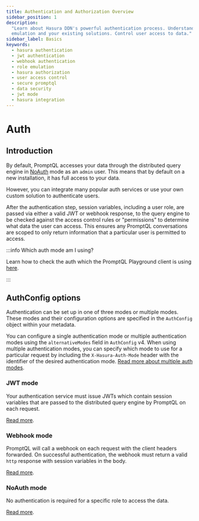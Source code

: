 ```yaml
---
title: Authentication and Authorization Overview
sidebar_position: 1
description:
  "Learn about Hasura DDN's powerful authentication process. Understand its flexibility to use JWT, webhook, role
  emulation and your existing solutions. Control user access to data."
sidebar_label: Basics
keywords:
  - hasura authentication
  - jwt authentication
  - webhook authentication
  - role emulation
  - hasura authorization
  - user access control
  - secure promptql
  - data security
  - jwt mode
  - hasura integration
---
```


# Auth

## Introduction

By default, PromptQL accesses your data through the distributed query engine in [NoAuth](/auth/noauth-mode.mdx) mode as
an `admin` user. This means that by default on a new installation, it has full access to your data.

However, you can integrate many popular auth services or use your own custom solution to authenticate users.

After the authentication step, session variables, including a user role, are passed via either a valid JWT or webhook
response, to the query engine to be checked against the access control rules or "permissions" to determine what data the
user can access. This ensures any PromptQL conversations are scoped to only return information that a particular user is
permitted to access.

:::info Which auth mode am I using?

Learn how to check the auth which the PromptQL Playground client is using [here](/auth/playground-auth.mdx).

:::

## AuthConfig options

Authentication can be set up in one of three modes or multiple modes. These modes and their configuration options are
specified in the `AuthConfig` object within your metadata.

You can configure a single authentication mode or multiple authentication modes using the `alternativeModes` field in
`AuthConfig` v4. When using multiple authentication modes, you can specify which mode to use for a particular request by
including the `X-Hasura-Auth-Mode` header with the identifier of the desired authentication mode. [Read more about
multiple auth modes](/auth/multiple-auth-modes.mdx).

### JWT mode

Your authentication service must issue JWTs which contain session variables that are passed to the distributed query
engine by PromptQL on each request.

[Read more](/auth/jwt/index.mdx).

### Webhook mode

PromptQL will call a webhook on each request with the client headers forwarded. On successful authentication, the
webhook must return a valid `http` response with session variables in the body.

[Read more](/auth/webhook/index.mdx).

### NoAuth mode

No authentication is required for a specific role to access the data.

[Read more](/auth/noauth-mode.mdx).
